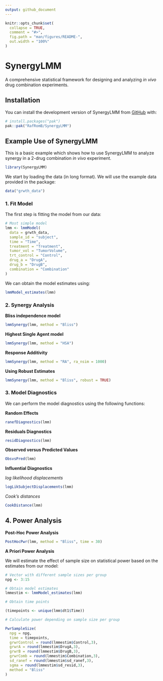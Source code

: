 ```yaml
---
output: github_document
---
```


<!-- README.md is generated from README.Rmd. Please edit that file -->

```r
knitr::opts_chunk$set(
  collapse = TRUE,
  comment = "#>",
  fig.path = "man/figures/README-",
  out.width = "100%"
)
```

# SynergyLMM

<!-- badges: start -->
<!-- badges: end -->

A comprehensive statistical framework for designing and analyzing _in vivo_ drug combination experiments. 

## Installation

You can install the development version of SynergyLMM from [GitHub](https://github.com/) with:

``` r
# install.packages("pak")
pak::pak("RafRomB/SynergyLMM")
```

## Example Use of SynergyLMM

This is a basic example which shows how to use SynergyLMM to analyze synergy in a 2-drug combination _in vivo_ experiment.

```r
library(SynergyLMM)
```

We start by loading the data (in long format). We will use the example data provided in the package:

```r
data("grwth_data")
```

### 1. Fit Model

The first step is fitting the model from our data:

```r
# Most simple model
lmm <- lmmModel(
  data = grwth_data,
  sample_id = "subject",
  time = "Time",
  treatment = "Treatment",
  tumor_vol = "TumorVolume",
  trt_control = "Control",
  drug_a = "DrugA",
  drug_b = "DrugB",
  combination = "Combination"
)
```
We can obtain the model estimates using:

```r
lmmModel_estimates(lmm)
```

### 2. Synergy Analysis

**Bliss independence model**

```r
lmmSynergy(lmm, method = "Bliss")
```

**Highest Single Agent model**

```r
lmmSynergy(lmm, method = "HSA")
```

**Response Additivity**

```r
lmmSynergy(lmm, method = "RA", ra_nsim = 1000)
```

**Using Robust Estimates**

```r
lmmSynergy(lmm, method = "Bliss", robust = TRUE)
```


### 3. Model Diagnostics

We can perform the model diagnostics using the following functions:

**Random Effects**

```r
ranefDiagnostics(lmm)
```
**Residuals Diagnostics**

```r
residDiagnostics(lmm)
```

**Observed versus Predicted Values**

```r
ObsvsPred(lmm)
```

**Influential Diagnostics**

_log likelihood displacements_

```r
logLikSubjectDisplacements(lmm)
```

_Cook's distances_

```r
CookDistance(lmm)
```

## 4. Power Analysis

**Post-Hoc Power Analysis**

```r
PostHocPwr(lmm, method = "Bliss", time = 30)
```

**A Priori Power Analysis**

We will estimate the effect of sample size on statistical power based on the estimates from our model:

```r
# Vector with different sample sizes per group
npg <- 3:15

# Obtain model estimates
lmmestim <- lmmModel_estimates(lmm)

# Obtain time points

(timepoints <- unique(lmm$dt1$Time))

# Calculate power depending on sample size per group

PwrSampleSize(
  npg = npg,
  time = timepoints,
  grwrControl = round(lmmestim$Control,3),
  grwrA = round(lmmestim$DrugA,3),
  grwrB = round(lmmestim$DrugB,3),
  grwrComb = round(lmmestim$Combination,3),
  sd_ranef = round(lmmestim$sd_ranef,3),
  sgma = round(lmmestim$sd_resid,3),
  method = "Bliss"
)
```

